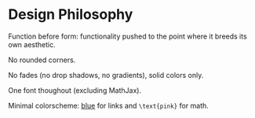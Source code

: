 Design Philosophy
=================

Function before form: functionality pushed to the point where it
breeds its own aesthetic.

No rounded corners.

No fades (no drop shadows, no gradients), solid colors only.

One font thoughout (excluding MathJax).

Minimal colorscheme: [blue]() for links and `\text{pink}` for math.
